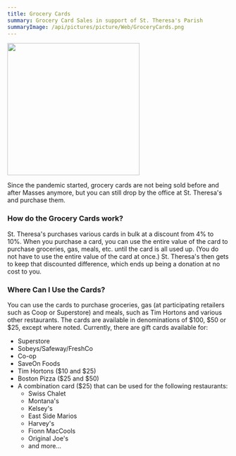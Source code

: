 ---
title: Grocery Cards
summary: Grocery Card Sales in support of St. Theresa's Parish
summaryImage: /api/pictures/picture/Web/GroceryCards.png
---

<Image
  float="right"
  width="300px"
  m="20px"
  src="/api/pictures/picture/Web/GroceryCards.png"
/>

Since the pandemic started, grocery cards are not being sold before and after Masses
anymore, but you can still drop by the office at St. Theresa's and purchase them.

### How do the Grocery Cards work?

St. Theresa's purchases various cards in bulk at a discount from 4% to 10%. When you purchase a card, you can use the entire value of the card
to purchase groceries, gas, meals, etc. until the card is all used up. (You do not have to use the entire value of the card at once.)
St. Theresa's then gets to keep that discounted difference, which ends up being a donation at no cost to you.

### Where Can I Use the Cards?

You can use the cards to purchase groceries, gas (at participating retailers such as Coop or Superstore) and meals, such as Tim Hortons and various other restaurants.
The cards are available in denominations of $100, $50 or $25, except where noted. Currently, there are gift cards available for:

- Superstore
- Sobeys/Safeway/FreshCo
- Co-op
- SaveOn Foods
- Tim Hortons ($10 and $25)
- Boston Pizza ($25 and $50)
- A combination card ($25) that can be used for the following restaurants:
  - Swiss Chalet
  - Montana's
  - Kelsey's
  - East Side Marios
  - Harvey's
  - Fionn MacCools
  - Original Joe's
  - and more...
